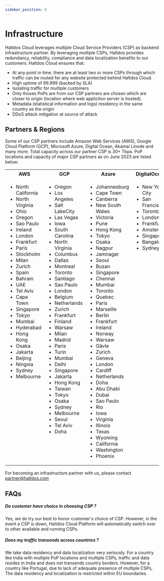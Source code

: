 ---
sidebar_position: 0
---

# Infrastructure

Haltdos Cloud leverages multiple Cloud Service Providers (CSP) as backend infrastructure partner. By leveraging multiple CSPs, Haltdos provides redundancy, reliability, compliance and data localization benefits to our customers.
Haltdos Cloud ensures that:

- At any point in time, there are at least two or more CSPs through which traffic can be routed for any website protected behind Haltdos Cloud.
- High uptime of 99.999 (backed by SLA)
- Isolating traffic for multiple customers
- Only thoses PoPs are from our CSP partners are chosen which are closer to origin (location where web appliction server is hosted).
- Metadata (statistical information and logs) residency in the same country as the origin
- DDoS attack mitigation at source of attack

## Partners & Regions
Some of our CSP partners include Amazon Web Services (AWS), Google Cloud Platform (GCP), Microsoft Azure, Digital Ocean, Akamai Linode and many more. Total capacity across our partner CSP is 30+ Tbps. PoP locations and capacity of major CSP partners as on June 2023 are listed below:

<table>
  <tr>
    <th>AWS</th>
    <th>GCP</th>
    <th>Azure</th>
    <th>DigitalOcean</th>
    <th>Akamai Linode</th>
  </tr>
  <tr>
    <td valign="top"><ul>
        <li>North California</li>
        <li>North Virginia</li>
        <li>Ohio</li>
        <li>Oregon</li>
        <li>Sao Paulo</li>
        <li>Ireland</li>
        <li>London</li>
        <li>Frankfurt</li>
        <li>Paris</li>
        <li>Stockholm</li>
        <li>Milan</li>
        <li>Zurich</li>
        <li>Spain</li>
        <li>Bahrain</li>
        <li>UAE</li>
        <li>Tel Aviv</li>
        <li>Cape Town</li>
        <li>Singapore</li>
        <li>Tokyo</li>
        <li>Mumbai</li>
        <li>Hyderabad</li>
        <li>Hong Kong</li>
        <li>Osaka</li>
        <li>Jakarta</li>
        <li>Beijing</li>
        <li>Ningxia</li>
        <li>Sydney</li>
        <li>Melbourne</li>
    </ul></td>
    <td valign="top"><ul>
        <li>Oregon</li>
        <li>Los Angeles</li>
        <li>Salt LakeCity</li>
        <li>Las Vegas</li>
        <li>Iowa</li>
        <li>South Carolina</li>
        <li>North Virginia</li>
        <li>Columbus</li>
        <li>Dallas</li>
        <li>Montreal</li>
        <li>Toronto</li>
        <li>Santiago</li>
        <li>Sao Paulo</li>
        <li>London</li>
        <li>Belgium</li>
        <li>Netherlands</li>
        <li>Zurich</li>
        <li>Frankfurt</li>
        <li>Finland</li>
        <li>Warsaw</li>
        <li>Milan</li>
        <li>Madrid</li>
        <li>Paris</li>
        <li>Turin</li>
        <li>Mumbai</li>
        <li>Delhi</li>
        <li>Singapore</li>
        <li>Jakarta</li>
        <li>Hong Kong</li>
        <li>Taiwan</li>
        <li>Tokyo</li>
        <li>Osaka</li>
        <li>Sydney</li>
        <li>Melbourne</li>
        <li>Seoul</li>
        <li>Tel Aviv</li>
        <li>Doha</li>
    </ul></td>
    <td valign="top"><ul>
        <li>Johannesburg</li>
        <li>Cape Town</li>
        <li>Canberra</li>
        <li>New South Wales</li>
        <li>Victoria</li>
        <li>Pune</li>
        <li>Hong Kong</li>
        <li>Tokyo</li>
        <li>Osaka</li>
        <li>Nagpur</li>
        <li>Jamnagar</li>
        <li>Seoul</li>
        <li>Busan</li>
        <li>Singapore</li>
        <li>Chennai</li>
        <li>Mumbai</li>
        <li>Toronto</li>
        <li>Quebec</li>
        <li>Paris</li>
        <li>Marseille</li>
        <li>Berlin</li>
        <li>Frankfurt</li>
        <li>Ireland</li>
        <li>Norway</li>
        <li>Warsaw</li>
        <li>Gävle</li>
        <li>Zurich</li>
        <li>Geneva</li>
        <li>London</li>
        <li>Cardiff</li>
        <li>Netherlands</li>
        <li>Doha</li>
        <li>Abu Dhabi</li>
        <li>Dubai</li>
        <li>Sao Paulo</li>
        <li>Rio</li>
        <li>Iowa</li>
        <li>Virginia</li>
        <li>Illinois</li>
        <li>Texas</li>
        <li>Wyoming</li>
        <li>California</li>
        <li>Washington</li>
        <li>Phoenix</li>   
    </ul></td>
    <td valign="top"><ul>
        <li>New York City</li>
        <li>San Francisco</li>
        <li>Toronto</li>
        <li>London</li>
        <li>Frankfurt</li>
        <li>Amsterdam</li>
        <li>Singapore</li>
        <li>Bangalore</li>
        <li>Sydney</li>
    </ul></td>
    <td valign="top"><ul>
        <li>Atlanta</li>
        <li>Chicago</li>
        <li>Dallas</li>
        <li>Fremont</li>
        <li>Los Angeles</li>
        <li>Miami</li>
        <li>Newark</li>
        <li>Sao Paulo</li>
        <li>Seattle</li>
        <li>Toronto</li>
        <li>Washington, DC</li>
        <li>Amsterdam</li>
        <li>Frankfurt</li>
        <li>London</li>
        <li>Madrid</li>
        <li>Milan</li>
        <li>Mumbai</li>
        <li>Paris</li>
        <li>Stockholm</li>
        <li>Auckland</li>
        <li>Chennai</li>
        <li>Jakarta</li>
        <li>Osaka</li>
        <li>Seoul</li>
        <li>Singapore</li>
        <li>Sydney</li>
        <li>Tokyo</li>
    </ul></td>
  </tr>
</table>

For becoming an infrastructure partner with us, please contact partner@haltdos.com

## FAQs

##### **Do customer have choice in choosing CSP ?**

Yes, we do try our best to honor customer's choice of CSP. However, in the event a CSP is down, Haltdos Cloud Platform will automatically switch over to other available and running CSPs.

##### **Does my traffic transends across countries ?**

We take data residency and data localization very seriously. For a country like India with multiple PoP locations and multiple CSPs, traffic and data resides in India and does not transends country borders. However, for a country like Portugal, due to lack of adequate presence of multiple CSPs, The data residency and locatization is restricted within EU boundaries.